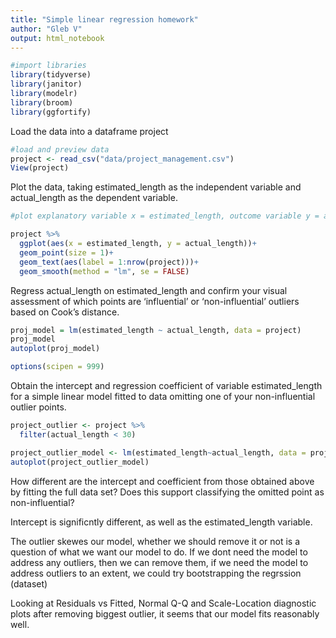 ```yaml
---
title: "Simple linear regression homework"
author: "Gleb V"
output: html_notebook
---
```

```r
#import libraries
library(tidyverse)
library(janitor)
library(modelr)
library(broom)
library(ggfortify)
```
Load the data into a dataframe project

```r
#load and preview data
project <- read_csv("data/project_management.csv")
View(project)
```

Plot the data, taking estimated_length as the independent variable and actual_length as the dependent variable.

```r
#plot explanatory variable x = estimated_length, outcome variable y = actual_length

project %>%
  ggplot(aes(x = estimated_length, y = actual_length))+
  geom_point(size = 1)+
  geom_text(aes(label = 1:nrow(project)))+ 
  geom_smooth(method = "lm", se = FALSE)
```

Regress actual_length on estimated_length and confirm your visual assessment of which points are ‘influential’ or ‘non-influential’ outliers based on Cook’s distance. 

```r
proj_model = lm(estimated_length ~ actual_length, data = project)
proj_model
autoplot(proj_model)
```
```r
options(scipen = 999)
```

Obtain the intercept and regression coefficient of variable estimated_length for a simple linear model fitted to data omitting one of your non-influential outlier points.

```r
project_outlier <- project %>%
  filter(actual_length < 30)

project_outlier_model <- lm(estimated_length~actual_length, data = project_outlier)
autoplot(project_outlier_model)

```

How different are the intercept and coefficient from those obtained above by fitting the full data set? Does this support classifying the omitted point as non-influential? 

Intercept is significntly different, as well as the estimated_length variable. 

The outlier skewes our model, whether we should remove it or not is a question of what we want our model to do. If we dont need the model to address any outliers, then we can remove them, if we need the model to address outliers to an extent, we could try bootstrapping the regrssion (dataset)

Looking at Residuals vs Fitted, Normal Q-Q and Scale-Location diagnostic plots after removing biggest outlier, it seems that our model fits reasonably well.



